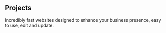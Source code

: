 ## Projects

<ProjectCard title="Web Design" link="https://www.irez.cc" bg="linear-gradient(to right, #D4145A 0%, #FBB03B 100%)">
Incredibly fast websites designed to enhance your business presence, easy to use, edit and update.
</ProjectCard>
